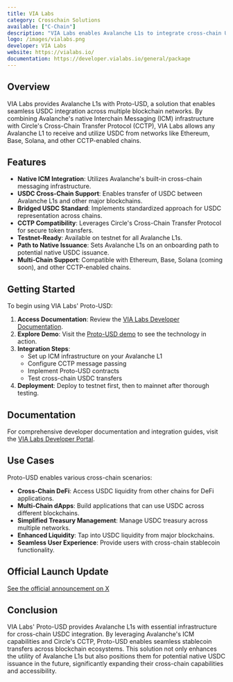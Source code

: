 ```yaml
---
title: VIA Labs
category: Crosschain Solutions
available: ["C-Chain"]
description: "VIA Labs enables Avalanche L1s to integrate cross-chain USDC with Proto-USD, leveraging Avalanche's ICM infrastructure and Circle's CCTP."
logo: /images/vialabs.png
developer: VIA Labs
website: https://vialabs.io/
documentation: https://developer.vialabs.io/general/package
---
```


## Overview

VIA Labs provides Avalanche L1s with Proto-USD, a solution that enables seamless USDC integration across multiple blockchain networks. By combining Avalanche's native Interchain Messaging (ICM) infrastructure with Circle's Cross-Chain Transfer Protocol (CCTP), VIA Labs allows any Avalanche L1 to receive and utilize USDC from networks like Ethereum, Base, Solana, and other CCTP-enabled chains.

## Features

- **Native ICM Integration**: Utilizes Avalanche's built-in cross-chain messaging infrastructure.
- **USDC Cross-Chain Support**: Enables transfer of USDC between Avalanche L1s and other major blockchains.
- **Bridged USDC Standard**: Implements standardized approach for USDC representation across chains.
- **CCTP Compatibility**: Leverages Circle's Cross-Chain Transfer Protocol for secure token transfers.
- **Testnet-Ready**: Available on testnet for all Avalanche L1s.
- **Path to Native Issuance**: Sets Avalanche L1s on an onboarding path to potential native USDC issuance.
- **Multi-Chain Support**: Compatible with Ethereum, Base, Solana (coming soon), and other CCTP-enabled chains.

## Getting Started

To begin using VIA Labs' Proto-USD:

1. **Access Documentation**: Review the [VIA Labs Developer Documentation](https://developer.vialabs.io/general/package).
2. **Explore Demo**: Visit the [Proto-USD demo](https://avax.protousd.com/) to see the technology in action.
3. **Integration Steps**: 
   - Set up ICM infrastructure on your Avalanche L1
   - Configure CCTP message passing
   - Implement Proto-USD contracts
   - Test cross-chain USDC transfers
4. **Deployment**: Deploy to testnet first, then to mainnet after thorough testing.

## Documentation

For comprehensive developer documentation and integration guides, visit the [VIA Labs Developer Portal](https://developer.vialabs.io/general/package).

## Use Cases

Proto-USD enables various cross-chain scenarios:

- **Cross-Chain DeFi**: Access USDC liquidity from other chains for DeFi applications.
- **Multi-Chain dApps**: Build applications that can use USDC across different blockchains.
- **Simplified Treasury Management**: Manage USDC treasury across multiple networks.
- **Enhanced Liquidity**: Tap into USDC liquidity from major blockchains.
- **Seamless User Experience**: Provide users with cross-chain stablecoin functionality.

## Official Launch Update
[See the official announcement on X](https://x.com/VIA_Labs/status/1895156949467161060)

## Conclusion

VIA Labs' Proto-USD provides Avalanche L1s with essential infrastructure for cross-chain USDC integration. By leveraging Avalanche's ICM capabilities and Circle's CCTP, Proto-USD enables seamless stablecoin transfers across blockchain ecosystems. This solution not only enhances the utility of Avalanche L1s but also positions them for potential native USDC issuance in the future, significantly expanding their cross-chain capabilities and accessibility.